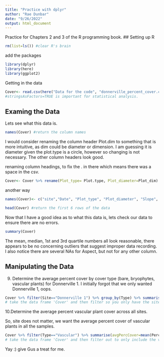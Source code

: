 ```yaml
---
title: "Practice with dplyr"
author: "Rae Dunbar"
date: "9/26/2022"
output: html_document
---
```

Practice for Chapters 2 and 3 of the R programming book. 
## Setting up R
```r
rm(list=ls()) #clear R's brain
```

add the packages
```r
library(dplyr)
library(here)
library(ggplot2)
```

Getting in the data

```r
Cover<- read.csv(here("Data for the code", "donnerville_percent_cover.csv"), stringsAsFactors = TRUE)
#stringsAsFactors=TRUE is important for statistical analysis.
```

## Examing the Data

Lets see what this data is.

```r
names(Cover) #return the column names
```
I would consider renaming the column header Plot.dim to something that is more intuitive, as dim could be diameter or dimension. I am guessing it is diameter given the plot.type is a circle, however so changing is not necessary. The other column headers look good.

renaming column headings, to fix the . in there which means there was a space in the csv.
```r
Cover<- Cover %>% rename(Plot_type= Plot.type, Plot_diameter=Plot_dim) 
```

another way
```r
names(Cover)<- c("site","Date", "Plot_type", "Plot_diameter", "Slope", "Aspect", "Plot", "type", "Percent")
```


```r
head(Cover) #return the first 6 rows of the data
```
Now that I have a good idea as to what this data is, lets check our data to ensure there are no errors.

```r
summary(Cover)
```

The mean, median, 1st and 3rd quartile numbers all look reasonable, there appears to be no concerning outliers that suggest improper data recording. I also notice there are several NAs for Aspect, but not for any other column. 

## Manipulating the Data

9. Determine the average percent cover by cover type (bare, bryophytes, vascular plants) for Donnerville 1. 
I initially forgot that we only wanted Donnerville 1, oops.
```r
Cover %>% filter(Site=="Donnerville 1") %>% group_by(Type) %>% summarise(avgPercCover= mean(Percent)) 
# take the data frame 'Cover' and then filter so you only have the site Donnerville 1, and then group by the column Type and then make a new column called avgPerceCover which will have the mean of the percent cover per type. 
```
10.Determine the average percent vascular plant cover across all sites.

So, site does not matter, we want the average percent cover of vascular plants in all the samples.  
```r
Cover %>% filter(Type=="Vascular") %>% summarise(avgPercCover=mean(Percent))
# take the data frame 'Cover' and then filter out to only include the vacular type and then make a new column called avgPerceCover which will have the mean of the percent cover of vascular plants.
```
Yay :)
give Gus a treat for me.
